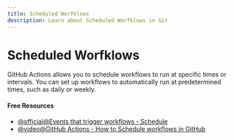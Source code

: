 ```yaml
---
title: Scheduled Worfklows
description: Learn about Scheduled Worfklows in Git
---
```


# Scheduled Worfklows

GitHub Actions allows you to schedule workflows to run at specific times or intervals. You can set up workflows to automatically run at predetermined times, such as daily or weekly.

#### Free Resources

- [@official@Events that trigger workflows - Schedule](https://docs.github.com/en/actions/writing-workflows/choosing-when-your-workflow-runs/events-that-trigger-workflows#schedule)
- [@video@GitHub Actions - How to Schedule workflows in GitHub](https://www.youtube.com/watch?v=StipNrK__Gk)

<Outlet path="5-github/basics/scheduled-worfklows" />
